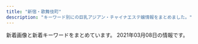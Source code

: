 ```yaml
---
title: "新宿・歌舞伎町"
description: "キーワード別にの巨乳アジアン・チャイナエステ嬢情報をまとめました。"
---
```


新着画像と新着キーワードをまとめています。
2021年03月08日の情報です。

<DmmAffiliateIns />
<KeywordTable
  shops={
    [
    {
        "keywords": {
            "D": 28,
            "88": 7,
            "85": 7,
            "86": 28
        },
        "name": "\u30b8\u30e5\u30ea\u30a2\u30f3",
        "url": "https://mens-esthe.xyz/",
        "img_links": [
            "https://mens-esthe.xyz/icon/twitter.png",
            "https://mens-esthe.xyz/images/main1.jpg",
            "https://mens-esthe.xyz/staff/moe-l1.jpg",
            "https://mens-esthe.xyz/icon/facebook.png",
            "https://mens-esthe.xyz/images/esthe1.jpg",
            "https://mens-esthe.xyz/room/room-l3.jpg",
            "https://mens-esthe.xyz/staff/rina-top.jpg",
            "https://mens-esthe.xyz/staff/kana-s1.jpg",
            "https://mens-esthe.xyz/images/header3.png",
            "https://mens-esthe.xyz/images/esthe4.jpg",
            "https://mens-esthe.xyz/staff/natsumi-s1.jpg",
            "https://mens-esthe.xyz/room/room-l7.jpg",
            "https://mens-esthe.xyz/icon/line.png",
            "https://mens-esthe.xyz/room/room-l2.jpg",
            "https://mens-esthe.xyz/staff/miki-top.jpg",
            "https://mens-esthe.xyz/staff/kana-top.jpg",
            "https://mens-esthe.xyz/staff/natsumi-l1.jpg",
            "https://mens-esthe.xyz/staff/miki-l1.jpg",
            "https://mens-esthe.xyz/footer/footer-line.png",
            "https://mens-esthe.xyz/images/esthe2.jpg",
            "https://mens-esthe.xyz/room/room-l4.jpg",
            "https://mens-esthe.xyz/images/clear.png",
            "https://mens-esthe.xyz/room/room-l5.jpg",
            "https://mens-esthe.xyz/room/room-l1.jpg",
            "https://mens-esthe.xyz/staff/natsumi-top.jpg",
            "https://mens-esthe.xyz/room/room-l8.jpg",
            "https://mens-esthe.xyz/staff/nami-s1.jpg",
            "https://mens-esthe.xyz/staff/nami-top.jpg",
            "https://mens-esthe.xyz/images/esthe3.jpg",
            "https://mens-esthe.xyz/staff/nami-l1.jpg",
            "https://mens-esthe.xyz/footer/footer-staff.png",
            "https://mens-esthe.xyz/staff/miki-s1.jpg",
            "https://mens-esthe.xyz/staff/kana-l1.jpg",
            "https://mens-esthe.xyz/icon/yelp.png",
            "https://mens-esthe.xyz/room/room-l6.jpg",
            "https://mens-esthe.xyz/staff/moe-top.jpg",
            "https://mens-esthe.xyz/images/main-sp.jpg",
            "https://mens-esthe.xyz/footer/footer-tel.png",
            "https://mens-esthe.xyz/staff/moe-s1.jpg",
            "https://mens-esthe.xyz/staff/rina-l1.jpg",
            "https://mens-esthe.xyz/staff/rina-s1.jpg",
            "https://mens-esthe.xyz/images/qrcode.png"
        ],
        "station": "JR\u65b0\u5bbf\u99c5\u6771\u5357\u53e3"
    },
    {
        "name": "\u30d4\u30e5\u30a2\u30ea\u30be\u30fc\u30c8II",
        "url": "http://pure-resort.tyo.cm/",
        "keywords": {
            "85": 3,
            "89": 2,
            "88": 3,
            "86": 5,
            "E": 2,
            "92": 1,
            "96": 1,
            "F": 1,
            "D": 10,
            "90": 2,
            "C": 1,
            "98": 2,
            "94": 1,
            "84": 1
        },
        "station": "JR\u65b0\u5bbf\u99c5\u6771\u53e3",
        "img_links": [
            "http://pure-resort.tyo.cm/photos/sites/79/2019/02/2019021613471797.jpg",
            "http://pure-resort.tyo.cm/photos/sites/79/2019/08/2019082910403098.jpg",
            "http://pure-resort.tyo.cm/images/s_Room.png",
            "http://pure-resort.tyo.cm/photos/sites/79/2019/01/2019011014121443.jpg",
            "http://pure-resort.tyo.cm/images/s_info.png",
            "http://pure-resort.tyo.cm/images/s_news.png",
            "http://pure-resort.tyo.cm/photos/sites/79/2019/05/2019052114301665.jpg",
            "http://pure-resort.tyo.cm/photos/sites/79/2018/12/2018120620515823.jpg",
            "http://pure-resort.tyo.cm/images/line1.png",
            "http://pure-resort.tyo.cm/images/s_Staff.png",
            "http://pure-resort.tyo.cm/photos/sites/79/2019/06/2019060310424416.jpg",
            "http://pure-resort.tyo.cm/images/s_twitter.png",
            "http://pure-resort.tyo.cm/photos/sites/79/2019/03/2019032513361053.jpg",
            "http://pure-resort.tyo.cm/photos/sites/79/2019/10/2019100810264682.jpg",
            "http://pure-resort.tyo.cm/photos/sites/79/2019/03/2019032513361044.jpg",
            "http://pure-resort.tyo.cm/photos/sites/79/2018/12/2018120620510142.jpg",
            "http://pure-resort.tyo.cm/images/movie.jpg",
            "http://pure-resort.tyo.cm/images/mobile.png",
            "http://pure-resort.tyo.cm/photos/sites/79/2020/01/2020013001414859.jpg",
            "http://pure-resort.tyo.cm/images/info_bj1.png",
            "http://pure-resort.tyo.cm/photos/sites/79/2019/02/2019021613425634.png",
            "http://pure-resort.tyo.cm/images/s_movie.png",
            "http://pure-resort.tyo.cm/images/s_Access.png",
            "http://pure-resort.tyo.cm/photos/sites/79/2020/02/2020020804143839.jpg",
            "http://pure-resort.tyo.cm/images/news_bj1.png",
            "http://pure-resort.tyo.cm/photos/sites/79/2020/01/2020012408381891.jpg",
            "http://pure-resort.tyo.cm/images/s_pick.png",
            "http://pure-resort.tyo.cm/photos/sites/79/2019/06/2019061515583771.jpg",
            "http://pure-resort.tyo.cm/images/news_bj3.png",
            "http://pure-resort.tyo.cm/images/pure.png",
            "http://pure-resort.tyo.cm/images/s_face.png",
            "http://pure-resort.tyo.cm/images/s_Recruit.png",
            "http://pure-resort.tyo.cm/photos/sites/79/2018/12/2018120620512437.jpg",
            "http://pure-resort.tyo.cm/images/line.png",
            "http://pure-resort.tyo.cm/photos/sites/79/2019/11/2019110401242820.jpg",
            "http://pure-resort.tyo.cm/photos/sites/79/2019/03/2019032513361063.jpg",
            "http://pure-resort.tyo.cm/images/info_bj3.png",
            "http://pure-resort.tyo.cm/photos/sites/79/2019/04/201904111031010.jpg",
            "http://pure-resort.tyo.cm/images/top.png",
            "http://pure-resort.tyo.cm/photos/sites/79/2018/12/2018120620533769.jpg",
            "http://pure-resort.tyo.cm/photos/sites/79/2019/03/201903251336102.jpg"
        ]
    },
    {
        "name": "\u7652\u3057\u306e\u5bbf",
        "station": "JR\u65b0\u5bbf\u99c5\u5357\u53e3",
        "img_links": [
            "http://aes-aroma.com/staff/kaori/01.jpg",
            "http://aes-aroma.com/pic/head.png",
            "http://aes-aroma.com/staff/nana/01.jpg",
            "http://aes-aroma.com/staff/mimi/01.jpg",
            "http://aes-aroma.com/staff/yoko/01.jpg",
            "http://aes-aroma.com/staff/haru/01.jpg",
            "http://aes-aroma.com/img/ttl_staff.png",
            "http://aes-aroma.com/img/ttl_rec.png",
            "http://aes-aroma.com/staff/koko/01.jpg",
            "http://aes-aroma.com/img/ttl_pickup.png",
            "http://aes-aroma.com/img/ttl_tnew.png",
            "http://aes-aroma.com/img/ttl_mobile.png",
            "http://aes-aroma.com/staff/yoko/02.jpg",
            "http://aes-aroma.com/staff/ai/01.jpg",
            "http://aes-aroma.com/staff/miki/01.jpg",
            "http://aes-aroma.com/i/files/homeimg.jpg"
        ],
        "keywords": {
            "C": 17
        },
        "url": "http://aes-aroma.com/"
    },
    {
        "station": "JR\u65b0\u5bbf\u99c5\u897f\u53e3",
        "keywords": {},
        "img_links": [
            "http://fairy-girl.work/img/kiki1.jpg",
            "http://fairy-girl.work/img/rara1.jpg",
            "http://fairy-girl.work/images/7.jpg",
            "http://fairy-girl.work/images/staff_t.jpg",
            "http://fairy-girl.work/staff/rika.jpg",
            "http://fairy-girl.work/staff/mari.jpg",
            "http://fairy-girl.work/images/mobile.jpg",
            "http://fairy-girl.work/staff/eri.jpg",
            "http://fairy-girl.work/images/ac2.jpg",
            "http://fairy-girl.work/staff/rara.jpg",
            "http://fairy-girl.work/images/ac1.jpg",
            "http://fairy-girl.work/staff/yuki.jpg",
            "http://fairy-girl.work/images/sys1.jpg",
            "http://fairy-girl.work/staff/rina.jpg",
            "http://fairy-girl.work/images/int2.jpg",
            "http://fairy-girl.work/staff/kana.jpg",
            "http://fairy-girl.work/images/sys2.jpg",
            "http://fairy-girl.work/images/11.jpg",
            "http://fairy-girl.work/images/news.jpg",
            "http://fairy-girl.work/images/bana0404_4.png",
            "http://fairy-girl.work/staff/yuyu.jpg",
            "http://fairy-girl.work/images/6.jpg",
            "http://fairy-girl.work/images/interior_t.jpg",
            "http://fairy-girl.work/img/kiki2.jpg",
            "http://fairy-girl.work/images/2.jpg",
            "http://fairy-girl.work/img/yuyu1.jpg",
            "http://fairy-girl.work/images/tr.jpg",
            "http://fairy-girl.work/images/8.jpg",
            "http://fairy-girl.work/img/yuki1.jpg",
            "http://fairy-girl.work/images/5.jpg",
            "http://fairy-girl.work/img/kana1.jpg",
            "http://fairy-girl.work/img/mari1.jpg",
            "http://fairy-girl.work/images/1.jpg",
            "http://fairy-girl.work/images/10.jpg",
            "http://fairy-girl.work/img/eri2.jpg",
            "http://fairy-girl.work/images/9.jpg",
            "http://fairy-girl.work/images/line.png",
            "http://fairy-girl.work/images/int1.jpg",
            "http://fairy-girl.work/staff/misa.jpg",
            "http://fairy-girl.work/img/rina1.jpg",
            "http://fairy-girl.work/img/misa1.jpg",
            "http://fairy-girl.work/images/12.jpg",
            "http://fairy-girl.work/img/eri1.jpg",
            "http://fairy-girl.work/img/hitomi1.jpg",
            "http://fairy-girl.work/images/3.jpg",
            "http://fairy-girl.work/staff/hitomi.jpg",
            "http://fairy-girl.work/staff/kiki.jpg",
            "http://fairy-girl.work/img/rika1.jpg"
        ],
        "name": "Fairy Girl",
        "url": "http://fairy-girl.work/"
    },
    {
        "img_links": [
            "http://www.yu-yu.work/images/sys3.jpg",
            "http://www.yu-yu.work/images/int2.png",
            "http://www.yu-yu.work/images/sys1.jpg",
            "http://www.yu-yu.work/images/b2.jpg",
            "http://www.yu-yu.work/images/news.jpg",
            "http://www.yu-yu.work/images/mobile.jpg",
            "http://www.yu-yu.work/staff/naomi.jpg",
            "http://www.yu-yu.work/img/misaki1.jpg",
            "http://www.yu-yu.work/images/ac2.jpg",
            "http://www.yu-yu.work/images/2.jpg",
            "http://www.yu-yu.work/images/3.jpg",
            "http://www.yu-yu.work/images/1.jpg",
            "http://www.yu-yu.work/staff/misaki.jpg",
            "http://www.yu-yu.work/images/4.jpg",
            "http://www.yu-yu.work/staff/haruka.jpg",
            "http://www.yu-yu.work/staff/rin.jpg",
            "http://www.yu-yu.work/images/head.jpg",
            "http://www.yu-yu.work/images/line.png",
            "http://www.yu-yu.work/img/yuina1.jpg",
            "http://www.yu-yu.work/images/5.jpg",
            "http://www.yu-yu.work/img/haruka1.jpg",
            "http://www.yu-yu.work/images/staff_t.jpg",
            "http://www.yu-yu.work/images/sys4.jpg",
            "http://www.yu-yu.work/img/rin1.jpg",
            "http://www.yu-yu.work/images/ac1.jpg",
            "http://www.yu-yu.work/images/info.jpg",
            "http://www.yu-yu.work/images/sys2.jpg",
            "http://www.yu-yu.work/img/naomi1.jpg",
            "http://www.yu-yu.work/images/b1.jpg",
            "http://www.yu-yu.work/images/interior_t.jpg",
            "http://www.yu-yu.work/images/int1.png",
            "http://www.yu-yu.work/staff/yuina.jpg"
        ],
        "name": "\u7652 \u3086\u3046",
        "station": "\u897f\u6b66\u65b0\u5bbf\u99c5\u5317\u53e3",
        "url": "http://www.yu-yu.work/",
        "keywords": {}
    },
    {
        "keywords": {
            "87": 14,
            "D": 28,
            "86": 14,
            "85": 14,
            "E": 14
        },
        "img_links": [
            "http://yurali.oks.bz/images/acc2.jpg",
            "http://yurali.oks.bz/images/acc1.jpg",
            "http://yurali.oks.bz/images/s3.jpg",
            "http://yurali.oks.bz/photos/sites/48/2020/09/2020090809341490.jpg",
            "http://yurali.oks.bz/images/room2.jpg",
            "http://yurali.oks.bz/images/room4.jpg",
            "http://yurali.oks.bz/photos/sites/48/2020/09/2020090809341067.jpg",
            "http://yurali.oks.bz/photos/sites/48/2020/09/2020090809340917.jpg",
            "http://yurali.oks.bz/images/content.jpg",
            "http://yurali.oks.bz/images/s1.jpg",
            "http://yurali.oks.bz/images/s4.jpg",
            "http://yurali.oks.bz/photos/sites/48/2020/09/2020090809341126.jpg",
            "http://yurali.oks.bz/images/kanban.jpg",
            "http://yurali.oks.bz/images/s_new.png",
            "http://yurali.oks.bz/images/top.jpg",
            "http://yurali.oks.bz/photos/sites/48/2020/09/202009080934129.jpg",
            "http://yurali.oks.bz/images/s2.jpg",
            "http://yurali.oks.bz/images/acc4.jpg",
            "http://yurali.oks.bz/images/right.jpg",
            "http://yurali.oks.bz/images/acc3.jpg",
            "http://yurali.oks.bz/images/line.jpg",
            "http://yurali.oks.bz/images/room3.jpg",
            "http://yurali.oks.bz/images/mobile.jpg",
            "http://yurali.oks.bz/photos/sites/48/2020/06/2020063002493351.jpg",
            "http://yurali.oks.bz/images/room1.jpg"
        ],
        "station": "JR\u65b0\u5bbf\u99c5\u897f\u53e3",
        "name": "\u6c17\u697d",
        "url": "http://yurali.oks.bz/"
    },
    {
        "name": "sweet-\u30b9\u30a6\u30a3\u30fc\u30c8-",
        "station": "JR\u65b0\u5bbf\u99c5\u897f\u53e3",
        "url": "http://sweety-est.tokyo/",
        "img_links": [
            "http://sweety-est.tokyo/images/b-online.png",
            "http://sweety-est.tokyo/images/cg08.jpg",
            "http://sweety-est.tokyo/images/tit-sub6.jpg",
            "http://sweety-est.tokyo/images/r2.jpg",
            "http://sweety-est.tokyo/images/qr.jpg",
            "http://sweety-est.tokyo/images/r1.jpg",
            "http://sweety-est.tokyo/images/a3.jpg",
            "http://sweety-est.tokyo/images/cg06.jpg",
            "http://sweety-est.tokyo/images/b-tel.png",
            "http://sweety-est.tokyo/images/cg011.jpg",
            "http://sweety-est.tokyo/images/r4.jpg",
            "http://sweety-est.tokyo/images/a6.jpg",
            "http://sweety-est.tokyo/link/menlog.jpg",
            "http://sweety-est.tokyo/images/m4.jpg",
            "http://sweety-est.tokyo/images/cg07.jpg",
            "http://sweety-est.tokyo/images/m3.jpg",
            "http://sweety-est.tokyo/images/slider-img001.jpg",
            "http://sweety-est.tokyo/images/slider-img002.jpg",
            "http://sweety-est.tokyo/images/m2.jpg",
            "http://sweety-est.tokyo/images/a1.jpg",
            "http://sweety-est.tokyo/images/r5.jpg",
            "http://sweety-est.tokyo/images/a7.jpg",
            "http://sweety-est.tokyo/images/tit-sub3.jpg",
            "http://sweety-est.tokyo/images/r3.jpg",
            "http://sweety-est.tokyo/images/m1.jpg",
            "http://sweety-est.tokyo/images/sys.jpg",
            "http://sweety-est.tokyo/images/cg01.jpg",
            "http://sweety-est.tokyo/images/kan1.jpg",
            "http://sweety-est.tokyo/images/cg03.jpg",
            "http://sweety-est.tokyo/images/a8.jpg",
            "http://sweety-est.tokyo/images/tit-sub1.jpg",
            "http://sweety-est.tokyo/images/tit-sub2.jpg",
            "http://sweety-est.tokyo/images/slider-img003.jpg",
            "http://sweety-est.tokyo/images/a2.jpg",
            "http://sweety-est.tokyo/images/cg02.jpg",
            "http://sweety-est.tokyo/images/a5.jpg",
            "http://sweety-est.tokyo/images/tit-sub4.jpg",
            "http://sweety-est.tokyo/images/tit-sub5.jpg",
            "http://sweety-est.tokyo/images/cg05.jpg",
            "http://sweety-est.tokyo/images/kan.jpg",
            "http://sweety-est.tokyo/images/a4.jpg",
            "http://sweety-est.tokyo/images/r6.jpg"
        ],
        "keywords": {
            "D": 2,
            "86": 12,
            "87": 2,
            "E": 8
        }
    },
    {
        "keywords": {
            "C": 8
        },
        "url": "http://hi-msg.com/koyuki/",
        "img_links": [
            "http://hi-msg.com/koyuki/img/tit.png",
            "http://hi-msg.com/koyuki/img/tel.png",
            "http://hi-msg.com/koyuki/img/card-english.png",
            "http://hi-msg.com/koyuki/img/p-11.jpg",
            "http://hi-msg.com/koyuki/img/p-1.jpg",
            "http://hi-msg.com/koyuki/img/english-t4.png",
            "http://hi-msg.com/koyuki/img/re.png",
            "http://hi-msg.com/koyuki/img/p-2.jpg",
            "http://hi-msg.com/koyuki/img/kanban4.jpg",
            "http://hi-msg.com/koyuki/img/card.png",
            "http://hi-msg.com/koyuki/img/t-3.png",
            "http://hi-msg.com/koyuki/img/english-t3.png",
            "http://hi-msg.com/koyuki/img/p-9.jpg",
            "http://hi-msg.com/koyuki/img/english-t5.png",
            "http://hi-msg.com/koyuki/img/english-t1.png",
            "http://hi-msg.com/koyuki/img/p-3-1.jpg",
            "http://hi-msg.com/koyuki/img/p-3.jpg",
            "http://hi-msg.com/koyuki/img/p-4-1.jpg",
            "http://hi-msg.com/koyuki/img/t-1.png",
            "http://hi-msg.com/koyuki/img/p-7.jpg",
            "http://hi-msg.com/koyuki/img/p-7-1.jpg",
            "http://hi-msg.com/koyuki/img/p-8.jpg",
            "http://hi-msg.com/koyuki/img/newstback.png",
            "http://hi-msg.com/koyuki/img/english-t6.png",
            "http://hi-msg.com/koyuki/img/p-5.jpg",
            "http://hi-msg.com/koyuki/img/kanban4s.jpg",
            "http://hi-msg.com/koyuki/img/p-2-1.jpg",
            "http://hi-msg.com/koyuki/img/p-6-1.jpg",
            "http://hi-msg.com/koyuki/img/english-t2.png",
            "http://hi-msg.com/koyuki/img/p-10.jpg",
            "http://hi-msg.com/koyuki/img/botton.png",
            "http://hi-msg.com/koyuki/img/t-2.png",
            "http://hi-msg.com/koyuki/img/p-8-1.jpg",
            "http://hi-msg.com/koyuki/img/head.png",
            "http://hi-msg.com/koyuki/img/p-0.jpg",
            "http://hi-msg.com/koyuki/img/p-6.jpg",
            "http://hi-msg.com/koyuki/img/p-4.jpg"
        ],
        "name": "KOYUKI",
        "station": "JR\u65b0\u5bbf\u99c5\u6771\u53e3"
    },
    {
        "keywords": {
            "C": 1
        },
        "station": "JR\u65b0\u5bbf\u99c5\u6771\u53e3",
        "name": "\u30af\u30ea\u30b9\u30bf\u30eb",
        "img_links": [
            "http://crystal-est.net/uploads/crystal/2018/07/wechatimg30.jpeg",
            "http://crystal-est.net/uploads/crystal/2017/03/subvisual_enquete1.png",
            "http://crystal-est.net/uploads/crystal/2018/07/wechatimg94.jpeg",
            "http://crystal-est.net/uploads/crystal/2017/04/leftmovie.png",
            "http://crystal-est.net/uploads/crystal/2017/04/bnr_side_01.png",
            "http://crystal-est.net/uploads/crystal/2020/12/img_6830.jpg",
            "http://crystal-est.net/uploads/crystal/2017/03/r2.jpg",
            "http://crystal-est.net/uploads/crystal/2017/04/web.png",
            "http://crystal-est.net/uploads/crystal/2017/07/yuyu2.jpeg",
            "http://crystal-est.net/uploads/crystal/2017/03/subvisual_link.png",
            "http://crystal-est.net/uploads/crystal/2018/08/wechatimg51.jpeg",
            "http://ruby-es.com/uploads/rubyes/2017/02/img_info_01.png",
            "http://crystal-est.net/uploads/crystal/2017/03/btn_top_02.png",
            "http://crystal-est.net/uploads/crystal/2017/03/r4.jpg",
            "http://crystal-est.net/uploads/crystal/2017/03/r1.jpg",
            "http://crystal-est.net/uploads/crystal/2017/03/btn_top_03.png",
            "http://crystal-est.net/uploads/crystal/2018/07/wechatimg26.jpeg",
            "http://crystal-est.net/uploads/crystal/2017/03/bnr_side_052.png",
            "http://crystal-est.net/uploads/crystal/2017/03/r3.jpg",
            "http://crystal-est.net/uploads/crystal/images/subvisual_staff.png",
            "http://crystal-est.net/uploads/crystal/2017/02/wifi.jpg",
            "http://ruby-es.com/uploads/rubyes/2017/02/img_info_05.png",
            "http://crystal-est.net/uploads/crystal/images/icon_flower.png",
            "http://crystal-est.net/uploads/crystal/2020/11/tel.jpg",
            "http://crystal-est.net/uploads/crystal/2017/04/line2.png",
            "http://crystal-est.net/uploads/crystal/2017/03/subvisual_info.png",
            "http://crystal-est.net/uploads/crystal/2017/03/subvisual_qa.png",
            "http://crystal-est.net/uploads/crystal/2020/12/img_6902.jpg",
            "http://crystal-est.net/uploads/crystal/images/xing.png",
            "http://crystal-est.net/uploads/crystal/2017/02/ameba.jpg",
            "http://crystal-est.net/uploads/crystal/2018/08/wechatimg49.jpeg",
            "http://crystal-est.net/uploads/crystal/images/p01.png",
            "http://crystal-est.net/uploads/crystal/2018/05/mayu1.jpeg",
            "http://crystal-est.net/uploads/crystal/2018/07/wechatimg31.jpeg",
            "http://crystal-est.net/uploads/crystal/2018/07/wechatimg125.jpeg",
            "http://crystal-est.net/uploads/crystal/2017/03/bnr_side_032.png",
            "http://crystal-est.net/uploads/crystal/2017/03/subvisual_magazine1.png",
            "http://crystal-est.net/uploads/crystal/2017/03/ruby6.png",
            "http://crystal-est.net/uploads/crystal/2017/03/bnr_side_credit1.png",
            "http://crystal-est.net/uploads/crystal/2017/03/bnr_side_042.png",
            "http://ruby-es.com/uploads/rubyes/2017/02/img_info_03.png",
            "http://crystal-est.net/uploads/crystal/images/no-photo.jpg",
            "http://crystal-est.net/uploads/crystal/2017/03/treatment2.png",
            "http://crystal-est.net/uploads/crystal/2017/03/subvisual_reserve.png",
            "http://ruby-es.com/uploads/rubyes/2017/02/img_info_06.png",
            "http://crystal-est.net/uploads/crystal/2017/03/icon_flower.png",
            "http://ruby-es.com/uploads/rubyes/2017/02/img_info_02.png",
            "http://crystal-est.net/uploads/crystal/2017/03/subvisual_contact.png",
            "http://ruby-es.com/uploads/rubyes/2017/02/img_info_04.png",
            "http://crystal-est.net/uploads/crystal/2017/03/btn_top_01.png",
            "http://crystal-est.net/uploads/crystal/2018/05/webwxgetmsgimg.jpeg"
        ],
        "url": "http://crystal-est.net/"
    },
    {
        "img_links": [
            "https://static.wixstatic.com/media/1f1430_0ea86bd4429f44fa96f0a1277a1c2d6e~mv2.jpg",
            "https://static.wixstatic.com/media/1f1430_184f66b9eb914c26b47be78d54152284~mv2.jpg",
            "https://static.wixstatic.com/media/1f1430_d0a7ae614e0b423886aa6d1beca9a87a~mv2.jpg",
            "https://static.wixstatic.com/media/1f1430_4b2c5243bdbe40858057386a16dce231~mv2.png",
            "https://static.wixstatic.com/media/1f1430_4ef445c14af547ffb085a4c73252e22c~mv2.jpg",
            "https://static.wixstatic.com/media/1f1430_c572ee153c0c46e096e6301fe82e2f11~mv2.jpg",
            "https://static.wixstatic.com/media/1f1430_5b6db55133674387b978465361d1f5af~mv2.jpg",
            "https://static.wixstatic.com/media/1f1430_04f93cdec45f4c4e8d0fa69dc26b3e38~mv2.jpg",
            "https://static.wixstatic.com/media/1f1430_27c850c6656448c68b705e2a69f8d3e0~mv2.png",
            "https://static.wixstatic.com/media/1f1430_c12fa837f18643e8a167f283f823ecd9~mv2.jpg",
            "https://static.wixstatic.com/media/1f1430_d824a82ebc40424facf31978d80b293b~mv2.png",
            "https://static.wixstatic.com/media/1f1430_7ff5719c25b243d18c7fb6db890677f9~mv2.jpg",
            "https://static.wixstatic.com/media/1f1430_704c1cfac22b4288a4aaa588c496ab40~mv2.jpg",
            "https://static.wixstatic.com/media/1f1430_b6622178bf9c45a68912520b4b2de175~mv2.png",
            "https://static.wixstatic.com/media/1f1430_c48456140f404f1eb9a47dfd01d1d032~mv2.jpg",
            "https://static.wixstatic.com/media/1f1430_8e7ae52f03b14e31be6ff7b1038f2896~mv2.jpg",
            "https://static.wixstatic.com/media/1f1430_d26df1a13af049c9a7afeac5e58c5323~mv2.jpg",
            "https://static.wixstatic.com/media/1f1430_e5113a1a86b8410db0438745823a2d2c~mv2.png",
            "https://static.wixstatic.com/media/1f1430_e11d2a49cf1a4130a10a3e09053a46fc~mv2.png",
            "https://static.wixstatic.com/media/1f1430_f4c9cbbcc36c44f1a8be8eb3138b0b46~mv2.jpg",
            "https://static.wixstatic.com/media/1f1430_2511e8409a39492bab1eeffd58a5eb1f~mv2.jpg",
            "https://static.wixstatic.com/media/1f1430_f16ba939f42f47d688a43ba736f9d100~mv2.jpg",
            "https://static.wixstatic.com/media/1f1430_890ca68d29e04e7a8c96e4198a653ed3~mv2.jpg"
        ],
        "keywords": {},
        "url": "https://www.hagoromo.tokyo/",
        "name": "\u7fbd\u8863\uff5e\u306f\u3054\u308d\u3082\uff5e",
        "station": "JR\u65b0\u5bbf\u99c5\u6771\u53e3\u30fb\u6b4c\u821e\u4f0e\u753a"
    },
    {
        "station": "\u897f\u6b66\u65b0\u5bbf\u99c5\u5317\u53e3",
        "name": "fairy\u30d5\u30a7\u30a2\u30ea\u30fc",
        "img_links": [
            "http://fairy.este88.com/images/r02.jpg",
            "http://fairy.este88.com/img/koyuki1.jpg",
            "http://fairy.este88.com/gals/sayuri1.jpg",
            "http://fairy.este88.com/gals/nnana1.jpg",
            "http://fairy.este88.com/img/mika1.jpg",
            "http://fairy.este88.com/images/kaori1.jpg",
            "http://fairy.este88.com/images/r01.jpg",
            "http://fairy.este88.com/images/r04.jpg",
            "http://fairy.este88.com/images/kixyoko1.jpg",
            "http://fairy.este88.com/images/ph1.jpg",
            "http://fairy.este88.com/img/momo1.jpg",
            "http://fairy.este88.com/images/koyuki1.jpg",
            "http://fairy.este88.com/images/mika1.jpg",
            "http://fairy.este88.com/images/momo1.jpg",
            "http://fairy.este88.com/img/kaori1.jpg",
            "http://fairy.este88.com/gals/koko1.jpg",
            "http://fairy.este88.com/img/kixyoko1.jpg",
            "http://fairy.este88.com/gals/risa1.jpg"
        ],
        "url": "http://fairy.este88.com/",
        "keywords": {}
    },
    {
        "keywords": {
            "85": 4,
            "C": 8,
            "87": 8,
            "E": 8,
            "86": 4
        },
        "station": "\u65b0\u5bbf\u4e09\u4e01\u76ee\u99c5E1\u51fa\u53e3",
        "url": "http://sakura-relax.net/",
        "img_links": [
            "http://sakura-relax.net/images/cg04.jpg",
            "http://sakura-relax.net/images/cg07.jpg",
            "http://sakura-relax.net/images/cg03.jpg",
            "http://sakura-relax.net/images/top-img01.png",
            "http://sakura-relax.net/link/menlog.jpg",
            "http://sakura-relax.net/images/cg06.jpg",
            "http://sakura-relax.net/images/kan.jpg",
            "http://sakura-relax.net/images/qrc.png",
            "http://sakura-relax.net/images/top-img02.png",
            "http://sakura-relax.net/images/tel.png"
        ],
        "name": "\u697d\u697d-\u30e9\u30af\u30e9\u30af-"
    },
    {
        "url": "https://aurora.iest.info/",
        "station": "JR\u65b0\u5bbf\u99c5\u6771\u53e3\u30fb\u6b4c\u821e\u4f0e\u753a",
        "keywords": {
            "\u4e73": 57,
            "85": 475,
            "\u5de8\u4e73": 38,
            "F": 76,
            "C": 399,
            "90": 57,
            "D": 133,
            "87": 57,
            "E": 190,
            "86": 399,
            "84": 57
        },
        "name": "\u30aa\u30fc\u30ed\u30e9",
        "img_links": [
            "https://aurora.iest.info/photos/sites/13/2020/12/2020122614542669.jpeg",
            "https://aurora.iest.info/photos/sites/13/2021/01/2021011317502475.jpeg",
            "https://aurora.iest.info/photos/sites/13/2021/02/2021020517033067.jpeg",
            "https://aurora.iest.info/images/room3.jpg",
            "https://aurora.iest.info/photos/sites/13/2021/02/2021022317062661.jpeg",
            "https://aurora.iest.info/photos/sites/13/2021/01/2021011317231918.jpeg",
            "https://aurora.iest.info/photos/sites/13/2021/01/2021011713121341.jpeg",
            "https://aurora.iest.info/images/room4.jpg",
            "https://aurora.iest.info/photos/sites/13/2020/11/2020110420084826.jpeg",
            "https://aurora.iest.info/photos/sites/13/2021/02/2021022307194651.jpeg",
            "https://aurora.iest.info/photos/sites/13/2020/11/2020111207401521.jpeg",
            "https://aurora.iest.info/photos/sites/13/2021/02/2021022404211612-600x800.jpeg",
            "https://aurora.iest.info/images/info_sp.png",
            "https://aurora.iest.info/images/side_mobile.jpg",
            "https://aurora.iest.info/photos/sites/13/2020/12/2020122614062046.jpeg",
            "https://aurora.iest.info/photos/sites/13/2020/10/2020100900362277.jpeg",
            "https://aurora.iest.info/photos/sites/13/2021/01/202101031920028.jpeg",
            "https://aurora.iest.info/images/room1.jpg",
            "https://aurora.iest.info/images/room2.jpg",
            "https://aurora.iest.info/photos/sites/13/2020/12/2020122614271778.jpeg",
            "https://aurora.iest.info/photos/sites/13/2020/10/2020101018384481.jpeg",
            "https://aurora.iest.info/photos/sites/13/2020/09/2020090701592721-506x900.jpeg",
            "https://aurora.iest.info/photos/sites/13/2021/02/202102272340470.jpeg",
            "https://aurora.iest.info/photos/sites/13/2021/02/2021022019361522.jpeg",
            "https://aurora.iest.info/photos/sites/13/2021/02/2021021022594740.jpeg",
            "https://aurora.iest.info/photos/sites/13/2021/02/202102272340470-600x802.jpeg",
            "https://aurora.iest.info/images/head_tel.png",
            "https://aurora.iest.info/images/staff0.jpg",
            "https://aurora.iest.info/photos/sites/13/2020/09/2020090701592721.jpeg"
        ]
    },
    {
        "img_links": [
            "http://in-esthe.com/relair/img/s-1.jpg",
            "http://in-esthe.com/relair/img/english-t5.png",
            "http://in-esthe.com/relair/img/p-1.jpg",
            "http://in-esthe.com/relair/img/re.png",
            "http://in-esthe.com/relair/img/kanban4.jpg",
            "http://in-esthe.com/relair/img/t-1.png",
            "http://in-esthe.com/relair/img/english-t6.png",
            "http://in-esthe.com/relair/img/p-2.jpg",
            "http://in-esthe.com/relair/img/fla2.png",
            "http://in-esthe.com/relair/img/fla.png",
            "http://in-esthe.com/relair/img/card-english.png",
            "http://in-esthe.com/relair/img/p-0.jpg",
            "http://in-esthe.com/relair/img/botton.png",
            "http://in-esthe.com/relair/img/t-3.png",
            "http://in-esthe.com/relair/img/english-t1.png",
            "http://in-esthe.com/relair/img/newstback.png",
            "http://in-esthe.com/relair/img/t-2.png",
            "http://in-esthe.com/relair/img/english-t2.png",
            "http://in-esthe.com/relair/img/english-t3.png",
            "http://in-esthe.com/relair/img/p-7.jpg",
            "http://in-esthe.com/relair/img/fla1.png",
            "http://in-esthe.com/relair/img/p-3-1.jpg",
            "http://in-esthe.com/relair/img/twitter.png",
            "http://in-esthe.com/relair/img/english-t4.png",
            "http://in-esthe.com/relair/img/p-3.jpg",
            "http://in-esthe.com/relair/img/p-9.jpg",
            "http://in-esthe.com/relair/img/p-1-1.jpg",
            "http://in-esthe.com/relair/img/p-8.jpg",
            "http://in-esthe.com/relair/img/head.png",
            "http://in-esthe.com/relair/img/tel.png"
        ],
        "url": "http://in-esthe.com/relair/",
        "keywords": {
            "C": 8
        },
        "station": "\u65b0\u5bbf\u897f\u53e3\u99c5D5\u51fa\u53e3",
        "name": "RELAIR \uff5e\u30ea\u30ec\u30a2\uff5e"
    },
    {
        "name": "\u5915\u9727 \u3086\u3046\u304e\u308a",
        "keywords": {
            "F": 1
        },
        "station": "JR\u65b0\u5bbf\u99c5\u6771\u53e3",
        "img_links": [
            "https://shinjuku-mensesthe.com/images/top2.jpg",
            "https://shinjuku-mensesthe.com/staff/seira-l1.jpg",
            "https://shinjuku-mensesthe.com/images/clear.png",
            "https://shinjuku-mensesthe.com/menu/info.png",
            "https://shinjuku-mensesthe.com/massage/2020/07/31/ai-s2.jpg",
            "https://shinjuku-mensesthe.com/massage/2020/10/05/yuki-s1.jpg",
            "https://shinjuku-mensesthe.com/icon/twitter.png",
            "https://shinjuku-mensesthe.com/icon/line.png",
            "https://shinjuku-mensesthe.com/2020/01/23/sakura-s1.jpg",
            "https://shinjuku-mensesthe.com/room/room-l2.jpg",
            "https://shinjuku-mensesthe.com/icon/yelp.png",
            "https://shinjuku-mensesthe.com/images/top1.jpg",
            "https://shinjuku-mensesthe.com/room/room-l3.jpg",
            "https://shinjuku-mensesthe.com/staff/kana-s1.jpg",
            "https://shinjuku-mensesthe.com/staff/arisa-s1.jpg",
            "https://shinjuku-mensesthe.com/staff/yume-s1.jpg",
            "https://shinjuku-mensesthe.com/room/room-l1.jpg",
            "https://shinjuku-mensesthe.com/button/staff.png",
            "https://shinjuku-mensesthe.com/images/main-small.jpg",
            "https://shinjuku-mensesthe.com/images/top3.jpg",
            "https://shinjuku-mensesthe.com/images/main-sp.jpg",
            "https://scdn.line-apps.com/n/line_add_friends/btn/ja.png",
            "https://shinjuku-mensesthe.com/massage/2020/09/14/hana-s1.jpg",
            "https://shinjuku-mensesthe.com/massage/2020/10/21/risa-s1.jpg",
            "https://shinjuku-mensesthe.com/room/room-l4.jpg",
            "https://shinjuku-mensesthe.com/images/camp.png",
            "https://shinjuku-mensesthe.com/images/main-top.jpg",
            "https://shinjuku-mensesthe.com/images/qrcode.png",
            "https://shinjuku-mensesthe.com/menu/home.png",
            "https://shinjuku-mensesthe.com/icon/facebook.png",
            "https://shinjuku-mensesthe.com/2019/12/15/sayuri-s2.jpg",
            "https://shinjuku-mensesthe.com/button/blog.png",
            "https://shinjuku-mensesthe.com/staff/seira-s1.jpg",
            "https://shinjuku-mensesthe.com/staff/shiori-s1.jpg",
            "https://shinjuku-mensesthe.com/images/footer-l.png",
            "https://shinjuku-mensesthe.com/staff/yumi-s1.jpg",
            "https://shinjuku-mensesthe.com/staff/yume-l1.jpg",
            "https://shinjuku-mensesthe.com/menu/staff.png",
            "https://shinjuku-mensesthe.com/images/header3.png",
            "https://shinjuku-mensesthe.com/staff/yumi-l1.jpg",
            "https://shinjuku-mensesthe.com/2020/01/23/miki-s1.jpg",
            "https://shinjuku-mensesthe.com/massage/2021/02/02/%E5%90%8D%E7%A7%B0%E6%9C%AA%E8%A8%AD%E5%AE%9A-2.jpg",
            "https://shinjuku-mensesthe.com/images/footer-r.png",
            "https://shinjuku-mensesthe.com/images/flower.png",
            "https://shinjuku-mensesthe.com/menu/blog.png",
            "https://shinjuku-mensesthe.com/link/mens-esthe.png",
            "https://shinjuku-mensesthe.com/button/home.png",
            "https://shinjuku-mensesthe.com/massage/2020/07/31/covit19.jpg",
            "https://shinjuku-mensesthe.com/staff/arisa-l1.jpg",
            "https://shinjuku-mensesthe.com/massage/2020/08/16/riri-s1.jpg",
            "https://shinjuku-mensesthe.com/staff/kana-l1.jpg"
        ],
        "url": "https://shinjuku-mensesthe.com/"
    },
    {
        "img_links": [
            "http://clear-es.net/yamituki-n/uploads/images/rena02.jpg",
            "http://clear-es.net/images/index_15.jpg",
            "http://clear-es.net/images/index_20.jpg",
            "http://clear-es.net/images/girls_13.jpg",
            "http://clear-es.net/images/index_28.jpg",
            "http://clear-es.net/images/girls_03.jpg",
            "http://clear-es.net/yamituki-n/uploads/images/mmexport1576417470781.jpg",
            "http://clear-es.net/images/index_27.jpg",
            "http://clear-es.net/images/index_12.jpg",
            "http://clear-es.net/images/index_03.jpg",
            "http://clear-es.net/images/girls_11.jpg",
            "http://clear-es.net/images/index_04.jpg",
            "http://clear-es.net/uploads/22c8968348a9acc2dfc9ab0aecb09c27.jpg",
            "http://clear-es.net/images/index_18.jpg",
            "http://clear-es.net/images/index_05.jpg",
            "http://clear-es.net/images/index_24.jpg",
            "http://clear-es.net/images/index_14.jpg",
            "http://clear-es.net/images/gallery_11.jpg",
            "http://clear-es.net/images/index_13.jpg",
            "http://clear-es.net/images/index_08.jpg",
            "http://clear-es.net/images/index_01.jpg",
            "http://clear-es.net/images/index_23.jpg",
            "http://clear-es.net/images/index_28_01.jpg",
            "http://clear-es.net/images/index_02.jpg",
            "http://clear-es.net/images/index_09.jpg",
            "http://clear-es.net/images/index_11.jpg",
            "http://clear-es.net/uploads/97eb17743f96fd7f0551aab0bedd5e6f.jpg",
            "http://clear-es.net/uploads/deba56537604611ac3b8da004b92d809.jpg",
            "http://clear-es.net/uploads/c1f6d0346f5cb109ac62c21a58c7deff.jpg",
            "http://clear-es.net/images/koko_1.jpg",
            "http://clear-es.net/images/index_26.jpg",
            "http://clear-es.net/images/index_10.jpg",
            "http://clear-es.net/uploads/a62d7f24a5b9a4fd5aeef678eb24ef4b.jpg",
            "http://clear-es.net/images/index_17.jpg",
            "http://clear-es.net/images/index_07.jpg",
            "http://clear-es.net/uploads/10299154955d10c3b815a5638a35a934.jpg",
            "http://clear-es.net/my_work/images/pic1.png",
            "http://clear-es.net/uploads/e1133a4ba0f8c81f9d272f5793bda380.jpg",
            "http://clear-es.net/uploads/f426bd85a8f6a9eac87e55b2d44c4bd5.jpg",
            "http://clear-es.net/images/index_19.jpg",
            "http://clear-es.net/yamituki-n/uploads/images/mika03s.jpg",
            "http://clear-es.net/yamituki-n/uploads/images/yui01.jpg",
            "http://clear-es.net/images/index_06.jpg",
            "http://clear-es.net/uploads/2aa97908694153fb149943f0b8445352.jpg",
            "http://clear-es.net/yamituki-n/uploads/images/rena01.jpg",
            "http://clear-es.net/uploads/cec0ed392fe00d8e3ff867c0625809e6.jpg",
            "http://clear-es.net/uploads/09bdd5637edec4bfa3d47a7e9874640b.jpg",
            "http://clear-es.net/images/index_25.jpg",
            "http://clear-es.net/uploads/7553669390f1cc93427a4f6ad33b4668.jpg",
            "http://clear-es.net/images/service_11.jpg",
            "http://clear-es.net/yamituki-n/uploads/images/juri01s.jpg",
            "http://clear-es.net/images/index_21.jpg"
        ],
        "keywords": {
            "D": 8,
            "86": 2,
            "E": 1,
            "87": 2,
            "89": 1,
            "90": 2,
            "88": 4,
            "F": 1,
            "C": 1
        },
        "url": "http://clear-es.net/",
        "name": "CLEAR-\u30af\u30ea\u30a2-",
        "station": "\u897f\u6b66\u65b0\u5bbf\u99c5\u5317\u53e3"
    },
    {
        "station": "JR\u65b0\u5bbf\u99c5",
        "url": "https://gokujo.iest.info/",
        "keywords": {},
        "img_links": [],
        "name": "\u65b0\u5bbf\u6975\u4e0a\u30e1\u30f3\u30ba\u30a8\u30b9\u30c6"
    },
    {
        "url": "http://aroma-massage.red/",
        "img_links": [
            "http://aroma-massage.red/images/cg1.jpg",
            "http://aroma-massage.red/images/cg6.jpg",
            "http://aroma-massage.red/images/sta6.jpg",
            "http://aroma-massage.red/images/option.jpg",
            "http://aroma-massage.red/images/cg4.jpg",
            "http://aroma-massage.red/images/acb.jpg",
            "http://aroma-massage.red/images/creditcard.jpg",
            "http://aroma-massage.red/images/nft.jpg",
            "http://aroma-massage.red/images/tm.png",
            "http://aroma-massage.red/images/stal.jpg",
            "http://aroma-massage.red/images/fbb.jpg",
            "http://aroma-massage.red/images/toph.png",
            "http://aroma-massage.red/images/qr.jpg",
            "http://aroma-massage.red/images/sta5.jpg",
            "http://aroma-massage.red/images/cg2.jpg",
            "http://aroma-massage.red/images/sta2.jpg",
            "http://aroma-massage.red/images/fbt.jpg",
            "http://aroma-massage.red/images/cg5.jpg",
            "http://aroma-massage.red/images/card.jpg",
            "http://aroma-massage.red/images/cg3.jpg",
            "http://aroma-massage.red/images/sysl.jpg",
            "http://aroma-massage.red/images/int.jpg",
            "http://aroma-massage.red/images/sta3.jpg",
            "http://aroma-massage.red/images/sta1.jpg",
            "http://aroma-massage.red/images/sta4.jpg",
            "http://aroma-massage.red/images/kan.jpg"
        ],
        "name": "\u30c6\u30bb\u30e9-Tethera-",
        "keywords": {
            "D": 20,
            "E": 10
        },
        "station": "JR\u65b0\u5bbf\u99c5\u6771\u53e3"
    }
]
}
/>
<DmmAffiliateScript />
